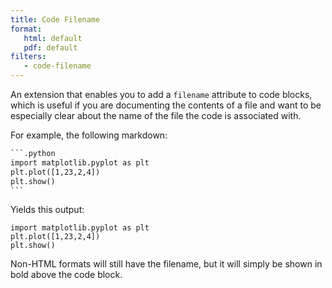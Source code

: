 ```yaml
---
title: Code Filename
format:
   html: default
   pdf: default
filters:
   - code-filename
---
```


An extension that enables you to add a `filename` attribute to code blocks, which is useful if you are documenting the contents of a file and want to be especially clear about the name of the file the code is associated with. 

For example, the following markdown:

````default
```.python
import matplotlib.pyplot as plt
plt.plot([1,23,2,4])
plt.show()
```
````

Yields this output:

```.python
import matplotlib.pyplot as plt
plt.plot([1,23,2,4])
plt.show()
```

Non-HTML formats will still have the filename, but it will simply be shown in bold above the code block.